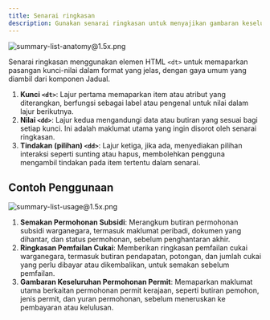 ```yaml
---
title: Senarai ringkasan
description: Gunakan senarai ringkasan untuk menyajikan gambaran keseluruhan maklumat secara ringkas, seperti respons pengguna yang dipaparkan di akhir borang.
---
```


![summary-list-anatomy@1.5x.png](/design/summary-list-anatomy1.5x.png)

Senarai ringkasan menggunakan elemen HTML `<dt>` untuk memaparkan pasangan kunci-nilai dalam format yang jelas, dengan gaya umum yang diambil dari komponen Jadual.

1. **Kunci `<dt>`**: Lajur pertama memaparkan item atau atribut yang diterangkan, berfungsi sebagai label atau pengenal untuk nilai dalam lajur berikutnya.
2. **Nilai `<dd>`**: Lajur kedua mengandungi data atau butiran yang sesuai bagi setiap kunci. Ini adalah maklumat utama yang ingin disorot oleh senarai ringkasan.
3. **Tindakan (pilihan) `<dd>`**: Lajur ketiga, jika ada, menyediakan pilihan interaksi seperti sunting atau hapus, membolehkan pengguna mengambil tindakan pada item tertentu dalam senarai.

## Contoh Penggunaan

![summary-list-usage@1.5x.png](/design/summary-list-usage1.5x.png)

1. **Semakan Permohonan Subsidi**: Merangkum butiran permohonan subsidi warganegara, termasuk maklumat peribadi, dokumen yang dihantar, dan status permohonan, sebelum penghantaran akhir.
2. **Ringkasan Pemfailan Cukai**: Memberikan ringkasan pemfailan cukai warganegara, termasuk butiran pendapatan, potongan, dan jumlah cukai yang perlu dibayar atau dikembalikan, untuk semakan sebelum pemfailan.
3. **Gambaran Keseluruhan Permohonan Permit**: Memaparkan maklumat utama berkaitan permohonan permit kerajaan, seperti butiran pemohon, jenis permit, dan yuran permohonan, sebelum meneruskan ke pembayaran atau kelulusan.
